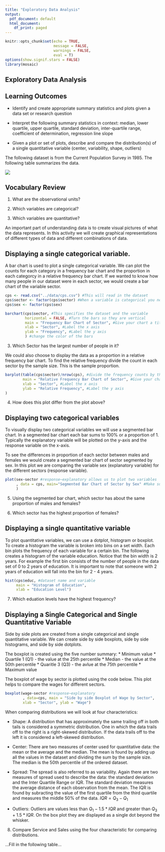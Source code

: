 ```yaml
---
title: "Exploratory Data Analysis"
output:
  pdf_document: default
  html_document:
    df_print: paged
---
```


```r
knitr::opts_chunk$set(echo = TRUE, 
                      message = FALSE,
                      warnings = FALSE, 
                      eval = T)
options(show.signif.stars = FALSE)
library(mosaic)
```

## Exploratory Data Analysis

## Learning Outcomes

* Identify and create appropriate summary statistics and plots
  given a data set or research question
  
* Interpret the following summary statistics in context:
  median, lower quartile, upper quartile,
  standard deviation, inter-quartile range,
  coefficient of determination, regression line slope
  
* Given a plot or set of plots, describe and compare the distribution(s)
  of a single quantitative variable
  (center, variability, shape, outliers)


The following dataset is from the Current Population Survey in 1985.  The following table summarizes the data.

![](../images/cps.png)

## Vocabulary Review

1. What are the observational units?

\vspace{1in}

2.  Which variables are categorical?

\vspace{1in}

3.  Which variables are quantitative?

\vspace{1in}

An important part of understanding data is to create visual pictures of what the data represents.  In this activity we will create graphical representations of different types of data and different combinations of data.

## Displaying a single categorical variable.

A bar chart is used to plot a single categorical variable.  We can plot the counts for each category in a frequency bar chart and the proportion in each categorcy in a relative frequency bar chart. If we wanted to know how many people in our dataset were in each sector, we would create a bar chart of the variable sector.

```r
cps <- read.csv("../data/cps.csv") #This will read in the dataset
cps$sector <- factor(cps$sector) #When a variable is categorical you need to set up as a factor?????reword
cps$sex <- factor(cps$sex)
```


```r
barchart(cps$sector, #This specifies the dataset and the variable
         horizontal = FALSE, #Turn the bars so they are vertical
         main = "Frequency Bar Chart of Sector", #Give your chart a title
         xlab = "Sector", #Label the x axis
         ylab = "Frequency", #Label the y axis 
         ) #change the color of the bars
```
3.  Which Sector has the largest number of people in it?

\vspace{1in}

We could also choose to display the data as a proportion in a relative frequency bar chart. To find the relative frequency divide the count in each sector by the sample size.  This is the sample proportion. 
```r
barplot(table(cps$sector)/nrow(cps), #divide the frequency counts by the total
        main = "Relative Frequency Bar Chart of Sector", #Give your chart a title
        xlab = "Sector", #Label the x axis
        ylab = "Relative Frequency", #Label the y axis 
)
```

4.  How does this plot differ from the plot above?

\vspace{1in}

## Displaying two categorical variables

To visually display two categorical variables we will use a segmented bar chart. In a segmented bar chart each bar sums to 100% or a proportion of 1. Typically the explanatory variable will be plotted on the y-axis and the response variable on the x-axis. 

To see the differences in proportion of each sector between males and females we would create a segmented bar chart of sector segmented by sex.  In this plot we are comparing the variable sex (explanatory variable) for the different sectors (response variable).

\vspace{1in}

```r
plot(sex~sector #response~explanatory allows us to plot two variables
     , data = cps, main="Segmented Bar Chart of Sector by Sex" #Make sure to title your graph
     )
```

5.  Using the segmented bar chart, which sector has about the same proportion of males and females?

\vspace{0.5in}

6. Which sector has the highest proportion of females?

\vspace{0.5in}

## Displaying a single quantitative variable

To plot quantitative variables, we can use a dotplot, histogram or boxplot. To create a histogram the variable is broken into bins on a set width. Each bin plots the frequency of each variable for a certain bin. The following creates a histogram of the variable education.  Notice that the bin width is 2 years.  For example the first bin consists of the number of people in the data set of 0 to 2 years of education.  It is important to note that someone with 2 years of education will fall into the bin for 2 - 4 years.

```r
hist(cps$educ, #dataset name and variable
     main = "Histogram of Education", 
     xlab = "Education Level")
```


7. Which eduation levels have the highest frequency?

\vspace{1in}


## Displaying a Single Categorical and Single Quantitative Variable

Side by side plots are created from a single categorical and single quantitative variable.  We can create side by side boxplots, side by side histograms, and side by side dotplots.

The boxplot is created using the five number summary: 
* Minimum value
* Quartile 1 (Q1) - the value at the 25th percentile
* Median - the value at the 50th percentile
* Quaritle 3 (Q3) - the avlue at the 75th percentile
* Maximum value 

The boxplot of wage by sector is plotted using the code below.  This plot helps to compare the wages for different sectors.
```r
boxplot(wage~sector #response~explanatory 
        , data=cps, main = "Side by side Boxplot of Wage by Sector", 
        xlab = "Sector", ylab = "Wage")
```

When comparing distributions we will look at four characteristics:

* Shape: A distribution that has approximately the same trailing off in both tails is considered a symmetric distribution.  One in which the data trails off to the right is a right-skewed distribution. If the data trails off to the left it is considered a left-skewed distribution.

* Center: There are two measures of center used for quantitative data: the mean or the average and the median.  The mean is found by adding up all the values in the dataset and dividing the sum by the sample size.  The median is the 50th percentile of the ordered dataset.  

* Spread: The spread is also referred to as variability.  Again there are two measures of spread used to describe the data: the standard deviation and the Inter Quartile Range or IQR.  The standard deviation measures the average distance of each observation from the mean. The IQR is found by subracting the value of the first quartile from the third quartile and measures the middle 50% of the data.  $IQR = Q_3 - Q_1$ 

* Outliers: Outliers are values less than $Q_1 - 1.5*IQR$ and greater than $Q_3 + 1.5*IQR$.  On the box plot they are displayed as a single dot beyond the whisker.

8. Compare Service and Sales using the four characteristic for
comparing distributions.

\vspace{1.5in}


...Fill in the following table...